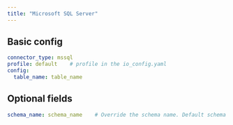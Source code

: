 ```yaml
---
title: "Microsoft SQL Server"
---
```


## Basic config

```yaml
connector_type: mssql
profile: default    # profile in the io_config.yaml
config:
  table_name: table_name
```

## Optional fields

```yaml
schema_name: schema_name    # Override the schema name. Default schema is "dbo"
```